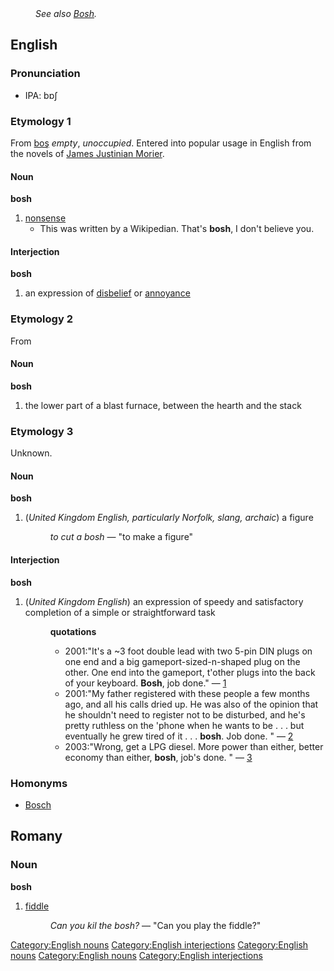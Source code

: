:''See also [[Bosh]].''
==English==
===Pronunciation===
*IPA: b&#594;&#643;
===Etymology 1===
From {{Turk.}} [[boş]] ''empty'', ''unoccupied''. Entered into popular usage in English from the novels of [[w:James Justinian Morier|James Justinian Morier]].
====Noun====
[[Category:English nouns]]
'''bosh'''
#[[nonsense]]
#* This was written by a Wikipedian. That's '''bosh''', I don't believe you.
====Interjection====
[[Category:English interjections]]
'''bosh'''
#an expression of [[disbelief]] or [[annoyance]]
===Etymology 2===
From {{G.}} 
====Noun====
[[Category:English nouns]]
'''bosh'''
#the lower part of a blast furnace, between the hearth and the stack
===Etymology 3===
<!-- This is a catch-all for the meanings that aren't known to be covered by the preceding etymologies. -->
Unknown.
====Noun====
[[Category:English nouns]]
'''bosh'''
#(''United Kingdom English, particularly Norfolk, slang, archaic'') a figure
#:''to cut a bosh'' &mdash; "to make a figure"
====Interjection====
[[Category:English interjections]]
'''bosh'''
#(''United Kingdom English'') an expression of speedy and satisfactory completion of a simple or straightforward task
#:'''quotations'''
#:*2001:"It's a ~3 foot double lead with two 5-pin DIN plugs on one end and a big gameport-sized-n-shaped plug on the other. One end into the gameport, t'other plugs into the back of your keyboard. '''Bosh''', job done." &mdash; [http://groups-beta.google.com/group/rec.games.computer.ultima.dragons/msg/13a171069f46102b]
#:*2001:"My father registered with these people a few months ago, and all his calls dried up.  He was also of the opinion that he shouldn't need to register not to be disturbed, and he's pretty ruthless on the 'phone when he wants to be . . . but eventually he grew tired of it . . . '''bosh'''.  Job done. " &mdash; [http://groups-beta.google.com/group/uk.local.lincolnshire/msg/ed2ede4dbc17f9fe]
#:*2003:"Wrong, get a LPG diesel.  More power than either, better economy than either, '''bosh''', job's done. " &mdash; [http://groups-beta.google.com/group/uk.rec.cars.misc/msg/dea3773fcd256ebd]
===Homonyms===
*[[Bosch]]

==Romany==
===Noun===
'''bosh'''
# [[fiddle]]
#:''Can you kil the bosh?'' &mdash; "Can you play the fiddle?"